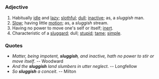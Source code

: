 =={{En}}==

===Adjective===
# Habitually [[idle]] and [[lazy]]; [[slothful]]; [[dull]]; [[inactive]]; as, a ''sluggish'' man.
# [[Slow]]; having little [[motion]]; as, a ''sluggish'' stream.
# Having no power to move one's self or itself; [[inert]].
# Characteristic of a [[sluggard]]; dull; [[stupid]]; [[tame]]; [[simple]].

===Quotes===
* ''Matter, being impotent, '''sluggish''', and inactive, hath no power to stir or move itself''. -- Woodward
* ''And the '''sluggish''' land slumbers in utter neglect''. -- Longfellow
* ''So '''sluggish''' a conceit''. -- Milton
